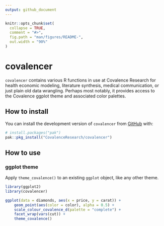```yaml
---
output: github_document
---
```


<!-- README.md is generated from README.Rmd. Please edit that file -->

```r
knitr::opts_chunk$set(
  collapse = TRUE,
  comment = "#>",
  fig.path = "man/figures/README-",
  out.width = "90%"
)
```

# covalencer

<!-- badges: start -->
<!-- badges: end -->

`covalencer` contains various R functions in use at Covalence Research for health economic modeling, literature synthesis, medical communication, or just plain old data wrangling. Perhaps most notably, it provides access to the Covalence ggplot theme and associated color palettes.

## How to install

You can install the development version of `covalencer` from [GitHub](https://github.com/) with:

``` r
# install.packages("pak")
pak::pkg_install("CovalenceResearch/covalencer")
```

## How to use

### ggplot theme

Apply `theme_covalence()` to an existing `ggplot` object, like any other theme.

```r
library(ggplot2)
library(covalencer)

ggplot(data = diamonds, aes(x = price, y = carat)) +
    geom_point(aes(color = color), alpha = 0.5) +
    scale_colour_covalence_d(palette = "complete") +
    facet_wrap(vars(cut)) +
    theme_covalence()
```
